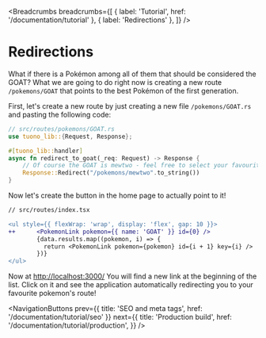 
<MetaTags
  title="Tuono - Redirection"
  canonical="https://tuono.dev/documentation/tutorial/redirections"
  description="Learn how to redirect to different route from the server"
/>


<Breadcrumbs
  breadcrumbs={[
    { label: 'Tutorial', href: '/documentation/tutorial' },
    { label: 'Redirections' },
  ]}
/>

# Redirections

What if there is a Pokémon among all of them that should be considered the GOAT? What
we are going to do right now is creating a new route `/pokemons/GOAT` that points to the best
Pokémon of the first generation.

First, let's create a new route by just creating a new file `/pokemons/GOAT.rs` and pasting the following code:

```rs
// src/routes/pokemons/GOAT.rs
use tuono_lib::{Request, Response};

#[tuono_lib::handler]
async fn redirect_to_goat(_req: Request) -> Response {
    // Of course the GOAT is mewtwo - feel free to select your favourite 😉
    Response::Redirect("/pokemons/mewtwo".to_string())
}
```

Now let's create the button in the home page to actually point to it!

```diff
// src/routes/index.tsx

<ul style={{ flexWrap: 'wrap', display: 'flex', gap: 10 }}>
++      <PokemonLink pokemon={{ name: 'GOAT' }} id={0} />
        {data.results.map((pokemon, i) => {
          return <PokemonLink pokemon={pokemon} id={i + 1} key={i} />
        })}
</ul>
```

Now at [http://localhost:3000/](http:/localhost:3000/) You will find a new link at the beginning of the list.
Click on it and see the application automatically redirecting you to your favourite pokemon's route!


<NavigationButtons
  prev={{ title: 'SEO and meta tags', href: '/documentation/tutorial/seo' }}
  next={{
    title: 'Production build',
    href: '/documentation/tutorial/production',
  }}
/>
